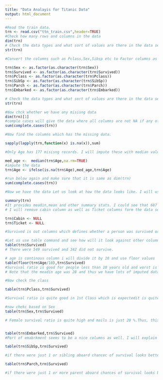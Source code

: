 ```yaml
---
title: "Data Analayis for Titanic Data"
output: html_document
---
```


```r
#Read the train data.
trn <- read.csv("ttn_train.csv",header=TRUE)
#Check how many rows and columns in the data
dim(trn)
# Check the data types and what sort of values are there in the data set
str(trn)

#Convert the columns such as Pclass,Sex,Sibsp etc to Factor columns as these have very few unique values.

trn$Sex <- as.factor(as.character(trn$Sex))
trn$Survived <- as.factor(as.character(trn$Survived))
trn$Pclass <- as.factor(as.character(trn$Pclass))
trn$SibSp <- as.factor(as.character(trn$SibSp))
trn$Parch <- as.factor(as.character(trn$Parch))
trn$Embarked <- as.factor(as.character(trn$Embarked))

# Check the data types and what sort of values are there in the data set again to see that needed colums are now converted to factor columns.
str(trn)

#Now chck whether we have any misisng data
dim(trn)[1]
#comple cases will give the data where all columns are not NA if any of the column is NA that record wont be a comple case and thus it is a way to find out any na in whole record.
sum(complete.cases(trn))

#Now find the columns which has the missing data.

sapply(lapply(trn,function(x) is.na(x)),sum)

#Only Age has 177 misisng records. I will impute these with median values of age. There are other ways to do as well but I will keep it simple and use median age

med_age <-  median(trn$Age,na.rm=TRUE)
#impute the data
trn$Age <- ifelse(is.na(trn$Age),med_age,trn$Age)

#run below again and make sure that it is same as dim(trn)
sum(complete.cases(trn))

#Now we have the data Let us look at how the data looks like. I will use summary command to see the data for all the columns

summary(trn)
#It provides meadin,mean and other summary stats. I could see that 687 values for cabin are blank andfor Embarked there are 2 such values.
# I will remove cabin column as well as Ticket columns form the data set

trn$Cabin <- NULL
trn$Ticket <- NULL

#Survived is out columns which defines whether a person was survived or died. 1 means survived and 0 means not.

#Let us use table command and see how will it look against other columns.
table(trn$Survived)
# There were 549 survived and 342 did not survive.

# age is continous column i will divide it by 10 and use floor values
table(floor(trn$Age/10),trn$Survived)
#Survival ratio is good for people less than 10 years old and worst is for people between 20 and 30.
# Note that the meadin age was 28 and thus we have lots of imputed data and if actual ages were known this woyld have been a bit differnt but overall picture should have been more or less similar.

#Now check the class

table(trn$Pclass,trn$Survived)

#Survival ratio is quite good in 1st Class which is expectedit is quite good in second class as welland in the 3rd class only 25% people survived. Thus, this looks one of possible candidate which could be used in model to check whether a person will survive or die.

#now chekc based on Sex
table(trn$Sex,trn$Survived)

# Female survival ratio is quite high and mails is just 20 %.Thus, this seems to be a great feature as well.


table(trn$Embarked,trn$Survived)
#Port of emabrkment seems to be a nice columns as well. I will explain later why this might not be useful for final model.

table(trn$SibSp,trn$Survived)

#if there were just 1 or sibling aboard chancec of survival looks better. Thu it could be useful.

table(trn$Parch,trn$Survived)

#if there were just 1 or more parent aboard chances of survival looks better. Thu it could be useful.

```


